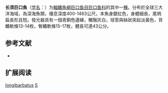 {{Speciesbox
| name = 长须巨口魚
| status = NE
| status_system = 
| image = Stomias longibarbatus.jpg
| image_width = 250px
| genus = Stomias
| species = longibarbatus
| authority = [[Brauer|Brauer]], 1902
| synonyms = *''Macrostomias calosoma''<br /><small>Beebe, 1933</small>
*''Macrostomias longibarbatus''<br /><small>Fedorov & Mel'chikova, 1971</small>
*''Macrostomias pacificus''<br /><small>Brauer, 1902</small>
}}

'''长须巨口魚'''（[[学名|学名]]：{{lang|la|''Stomias longibarbatus''}}）为[[輻鰭魚綱|輻鰭魚綱]][[巨口鱼目|巨口鱼目]][[巨口鱼科|巨口鱼科]]的其中一[[種|種]]。分布於全球三大洋海域，為深海魚類，棲息深度400-1463公尺，本魚身銀虹色，身體細長，尾柄扁長形且短。發光器具有一個青銅色邊緣，觸鬚灰白，球莖與絲狀突起淡黃色，背鰭軟條13-14枚，臀鰭軟條15-17枚，體長可達43公分。

== 参考文献 ==
{{refbegin}}
*{{FishBase_species|genus=Stomias|species=longibarbatus|year=2012|month=2}}
{{refend}}

== 扩展阅读 ==
{{refbegin}}
{{wikispecies-inline|Stomias longibarbatus|长须巨口魚}}
{{refend}}
{{Taxonbar|from=Q593342}}

[[Category:巨口鱼属|longibarbatus]]
[[Category:1902年描述的魚類|S]]